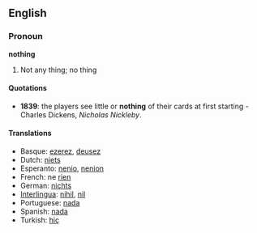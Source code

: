 ==English==
===Pronoun===
'''nothing'''

#Not any thing; no thing
====Quotations====
* '''1839''': the players see little or '''nothing''' of their cards at first starting - Charles Dickens, ''Nicholas Nickleby''.

====Translations====
*Basque: [[ezerez]], [[deusez]]
*Dutch: [[niets]]
*Esperanto: [[nenio]], [[nenion]]
*French: ne [[rien]]
*German: [[nichts]]
*[[Interlingua]]: [[nihil]], [[nil]]
*Portuguese: [[nada]]
*Spanish: [[nada]]
*Turkish: [[hiç]]